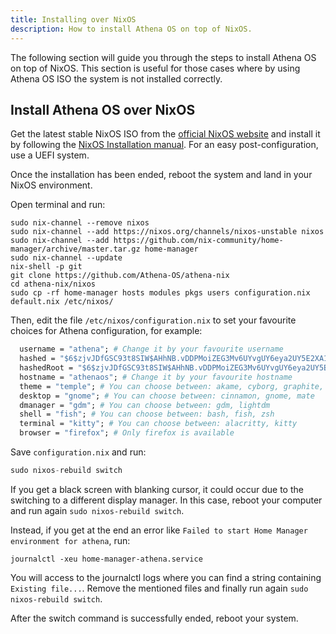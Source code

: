 ```yaml
---
title: Installing over NixOS
description: How to install Athena OS on top of NixOS.
---
```


The following section will guide you through the steps to install Athena OS on top of NixOS. This section is useful for those cases where by using Athena OS ISO the system is not installed correctly.

## Install Athena OS over NixOS

Get the latest stable NixOS ISO from the [official NixOS website](https://nixos.org/download.html#nixos-iso) and install it by following the [NixOS Installation manual](https://nixos.org/manual/nixos/stable/#sec-installation). For an easy post-configuration, use a UEFI system.

Once the installation has been ended, reboot the system and land in your NixOS environment.

Open terminal and run:
```shell
sudo nix-channel --remove nixos
sudo nix-channel --add https://nixos.org/channels/nixos-unstable nixos
sudo nix-channel --add https://github.com/nix-community/home-manager/archive/master.tar.gz home-manager
sudo nix-channel --update
nix-shell -p git
git clone https://github.com/Athena-OS/athena-nix
cd athena-nix/nixos
sudo cp -rf home-manager hosts modules pkgs users configuration.nix default.nix /etc/nixos/
```
Then, edit the file `/etc/nixos/configuration.nix` to set your favourite choices for Athena configuration, for example:
```nix
  username = "athena"; # Change it by your favourite username
  hashed = "$6$zjvJDfGSC93t8SIW$AHhNB.vDDPMoiZEG3Mv6UYvgUY6eya2UY5E2XA1lF7mOg6nHXUaaBmJYAMMQhvQcA54HJSLdkJ/zdy8UKX3xL1"; # The shown password hash is 'athena'. To set your password, change it by opening the terminal and run 'openssl passwd -6 "yourpassword"' and replace the result inside it to set the password of your user account
  hashedRoot = "$6$zjvJDfGSC93t8SIW$AHhNB.vDDPMoiZEG3Mv6UYvgUY6eya2UY5E2XA1lF7mOg6nHXUaaBmJYAMMQhvQcA54HJSLdkJ/zdy8UKX3xL1"; # The shown password hash is 'athena'. To set your password, change it by opening the terminal and run 'openssl passwd -6 "yourpassword"' and replace the result inside it to set the password of your root account
  hostname = "athenaos"; # Change it by your favourite hostname
  theme = "temple"; # You can choose between: akame, cyborg, graphite, hackthebox, samurai, sweet, temple
  desktop = "gnome"; # You can choose between: cinnamon, gnome, mate
  dmanager = "gdm"; # You can choose between: gdm, lightdm
  shell = "fish"; # You can choose between: bash, fish, zsh
  terminal = "kitty"; # You can choose between: alacritty, kitty
  browser = "firefox"; # Only firefox is available
```

Save `configuration.nix` and run:
```nix
sudo nixos-rebuild switch
```
If you get a black screen with blanking cursor, it could occur due to the switching to a different display manager. In this case, reboot your computer and run again `sudo nixos-rebuild switch`.

Instead, if you get at the end an error like `Failed to start Home Manager environment for athena`, run:
```
journalctl -xeu home-manager-athena.service
```
You will access to the journalctl logs where you can find a string containing `Existing file...`. Remove the mentioned files and finally run again `sudo nixos-rebuild switch`.

After the switch command is successfully ended, reboot your system.
<ImageComponent />
